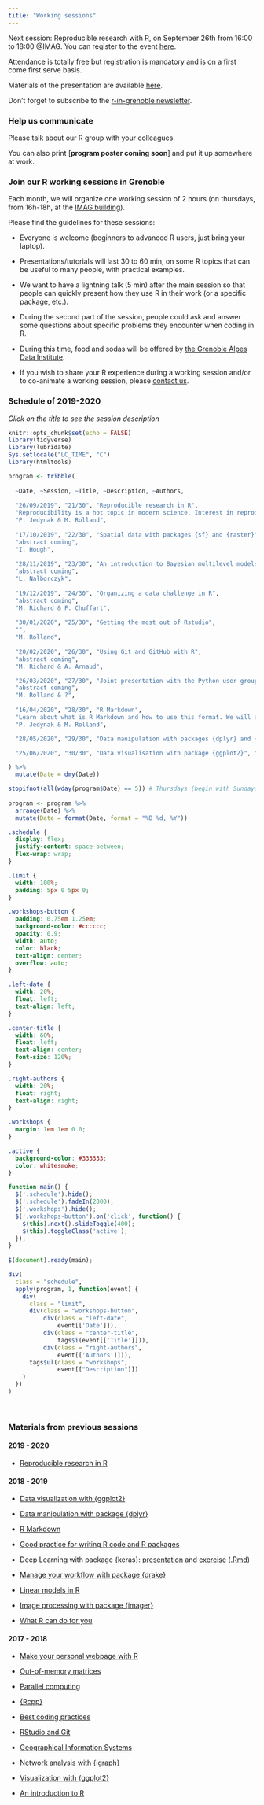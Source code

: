 ```yaml
---
title: "Working sessions"
---
```


Next session: Reproducible research with R, on September 26th from 16:00 to 18:00 @IMAG. You can register to the event [here](https://www.eventbrite.fr/e/billets-r-user-group-session-21-reproducible-research-in-r-73099756339).

Attendance is totally free but registration is mandatory and is on a first come first serve basis.

Materials of the presentation are available [here](https://annakrystalli.me/talks/r-in-repro-research.html#1).

Don't forget to subscribe to the [r-in-grenoble newsletter](https://listes.univ-grenoble-alpes.fr/sympa/subscribe/r-in-grenoble?previous_action=info).

<!-- blabla -->

### Help us communicate

Please talk about our R group with your colleagues. 

You can also print [**program poster coming soon**] <!-- [this poster](poster.pdf) --> and put it up somewhere at work.

### Join our R working sessions in Grenoble

Each month, we will organize one working session of 2 hours (on thursdays, from 16h-18h, at the [IMAG building](https://r-in-grenoble.github.io/members.html)). 

Please find the guidelines for these sessions:
    
- Everyone is welcome (beginners to advanced R users, just bring your laptop).

- Presentations/tutorials will last 30 to 60 min, on some R topics that can be useful to many people, with practical examples.

- We want to have a lightning talk (5 min) after the main session so that people can quickly present how they use R in their work (or a specific package, etc.).

- During the second part of the session, people could ask and answer some questions about specific problems they encounter when coding in R.

- During this time, food and sodas will be offered by [the Grenoble Alpes Data Institute](https://data-institute.univ-grenoble-alpes.fr/).

- If you wish to share your R experience during a working session and/or to co-animate a working session, please [contact us](mailto:matthieu.rolland@univ-grenoble-alpes.fr).

### Schedule of 2019-2020

*Click on the title to see the session description*

```r
knitr::opts_chunk$set(echo = FALSE)
library(tidyverse)
library(lubridate)
Sys.setlocale("LC_TIME", "C")
library(htmltools)
```

```r
program <- tribble(
  
  ~Date, ~Session, ~Title, ~Description, ~Authors,
  
  "26/09/2019", "21/30", "Reproducible research in R", 
  "Reproducibility is a hot topic in modern science. Interest in reproducibility was triggered by the “reproducibility crisis” undergone by many fields in the past decades. A reproducible analysis is an analysis that can be re-run from raw data to final result identically by anybody (including “future you”!) on any computer and at any point in time. In this presentation we will give attendants an overview of many tools implemented in R that help make your work more reproducible and how these are integrated in Rstudio: project management structure, workflow management with {drake}, version control with Git and GitHub, literate programming with Rmarkdown, work compendia and package development and much more.", 
  "P. Jedynak & M. Rolland",
  
  "17/10/2019", "22/30", "Spatial data with packages {sf} and {raster}", 
  "abstract coming", 
  "I. Hough",
  
  "28/11/2019", "23/30", "An introduction to Bayesian multilevel models using R, brms, and Stan", 
  "abstract coming",
  "L. Nalborczyk",
  
  "19/12/2019", "24/30", "Organizing a data challenge in R", 
  "abstract coming", 
  "M. Richard & F. Chuffart",
  
  "30/01/2020", "25/30", "Getting the most out of Rstudio", 
  "", 
  "M. Rolland",
  
  "20/02/2020", "26/30", "Using Git and GitHub with R", 
  "abstract coming", 
  "M. Richard & A. Arnaud",

  "26/03/2020", "27/30", "Joint presentation with the Python user group - more details soon",
  "abstract coming", 
  "M. Rolland & ?",
  
  "16/04/2020", "28/30", "R Markdown",
  "Learn about what is R Markdown and how to use this format. We will also present the many possibilities of R Markdown: 1/ Compile a single R Markdown document to a report in different formats, such as PDF, HTML, or Word. 2/ Create notebooks in which you can directly run code chunks interactively. 3/ Make slides for presentations (HTML5, LaTeX Beamer, or PowerPoint). 4/ Produce dashboards with flexible, interactive, and attractive layouts. 5/ Build interactive applications based on Shiny. 6/ Write journal articles. 7/ Author books of multiple chapters. 8/ Generate websites and blogs.", 
  "P. Jedynak & M. Rolland",

  "28/05/2020", "29/30", "Data manipulation with packages {dplyr} and {data.table}", "Data manipulation is an essential step in any data analysis project. Core package of the tidyverse environment, {dplyr} provides a data manipulation framework that uses an intuitive syntax defined by a small set of verbs. In this tutorial we will learn how to pick observations by their values (filter()), reorder the rows (arrange()), pick variables by their name (select()), create new variables with functions of existing variables (mutate()), collapse many values down to a single summary (summarise()) and combine all these operations using the '%>%' (pipe) operator. This will help you solve the most common data manipulation challenges. **ADD data.table**", "P. Jedynak & I. Hough",

  "25/06/2020", "30/30", "Data visualisation with package {ggplot2}", "'The simple graph has brought more information to the data analyst’s mind than any other device.' --- John Tukey. {ggplot2} is one of today's most powerful data visualisation suite. In this tutorial we will learn the underlying philosophy behind {ggplot2}: the Grammar of Graphics. We will see how all types of graphs such as histograms, scatterplots, boxplots, probability densities etc. can be specified by a small set of shared parameters, and how understanding what these parameters are and how to use them will allow you to seamlessly produce powerful and complex graphs to better understand your data.", "S. Cadiou & M. Rolland"

) %>%
  mutate(Date = dmy(Date)) 

stopifnot(all(wday(program$Date) == 5)) # Thursdays (begin with Sundays)
          
program <- program %>%
  arrange(Date) %>%
  mutate(Date = format(Date, format = "%B %d, %Y"))
```


```css
.schedule {
  display: flex;
  justify-content: space-between;
  flex-wrap: wrap;
}

.limit {
  width: 100%;
  padding: 5px 0 5px 0;
}

.workshops-button {
  padding: 0.75em 1.25em;
  background-color: #cccccc;
  opacity: 0.9;
  width: auto;
  color: black;
  text-align: center;
  overflow: auto;
}

.left-date {
  width: 20%;
  float: left;
  text-align: left;
}

.center-title {
  width: 60%;
  float: left;
  text-align: center;
  font-size: 120%;
}

.right-authors {
  width: 20%;
  float: right;
  text-align: right;
}

.workshops {
  margin: 1em 1em 0 0;
}

.active {
  background-color: #333333;
  color: whitesmoke;
}
```

```js
function main() {
  $('.schedule').hide();
  $('.schedule').fadeIn(2000);
  $('.workshops').hide();
  $('.workshops-button').on('click', function() {
    $(this).next().slideToggle(400);
    $(this).toggleClass('active');
  });
}
 
$(document).ready(main);
```


```r
div(
  class = "schedule",
  apply(program, 1, function(event) {
    div(
      class = "limit",
      div(class = "workshops-button", 
          div(class = "left-date", 
              event[['Date']]),
          div(class = "center-title", 
              tags$i(event[['Title']])),
          div(class = "right-authors",
              event[['Authors']])),
      tags$ul(class = "workshops",
              event[["Description"]])
    )
  })
) 
```

<br>

### Materials from previous sessions

#### 2019 - 2020

- [Reproducible research in R](https://annakrystalli.me/talks/r-in-repro-research.html)

#### 2018 - 2019

- [Data visualization with {ggplot2}](https://privefl.github.io/R-presentation/ggplot2.html)

- [Data manipulation with package {dplyr}](presentation/dplyr.html)

- [R Markdown](http://privefl.github.io/R-presentation/rmarkdown.html)

- [Good practice for writing R code and R packages](https://magrichard.github.io/good_coding_practices/rpresentation.html)

- Deep Learning with package {keras}: [presentation](presentation/R_in_Grenoble_RPres.zip) and [exercise](presentation/keras.html) ([.Rmd](presentation/keras.Rmd))

- [Manage your workflow with package {drake}](presentation/drake.pdf)

- [Linear models in R](https://t.co/7Wq3MfH6B9)

- [Image processing with package {imager}](http://bit.ly/RUGgre12)

- [What R can do for you](http://bit.ly/RUGgre11)

#### 2017 - 2018

- [Make your personal webpage with R](https://privefl.github.io/R-presentation/rmarkdown-websites.html)

- [Out-of-memory matrices](https://privefl.github.io/R-presentation/bigstatsr.html)

- [Parallel computing](session-parallel.zip)

- [{Rcpp}](https://privefl.github.io/R-presentation/Rcpp.html)

- [Best coding practices](https://jarbel.github.io/Rgoodpractice/rpresentation.html)

- [RStudio and Git](https://privefl.github.io/R-presentation/rstudio-git.html)

- [Geographical Information Systems](http://www-leca.ujf-grenoble.fr/pageperso/boyerfr/ESPACE-PERSO/TP.zip)

- [Network analysis with {igraph}](http://www.gipsa-lab.grenoble-inp.fr/~sophie.achard/Tutorial_brainwaver/tutorial_practice_graph_html.html)

- [Visualization with {ggplot2}](https://privefl.github.io/R-presentation/ggplot2.html)

- [An introduction to R](https://github.com/fchuffar/intro_r)
